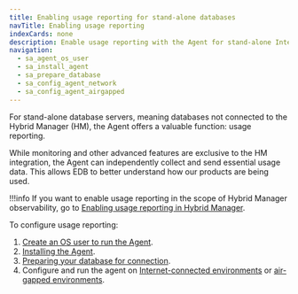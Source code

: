 ```yaml
---
title: Enabling usage reporting for stand-alone databases
navTitle: Enabling usage reporting
indexCards: none
description: Enable usage reporting with the Agent for stand-alone Internet-connected and air-gapped environments.
navigation: 
  - sa_agent_os_user
  - sa_install_agent
  - sa_prepare_database
  - sa_config_agent_network
  - sa_config_agent_airgapped
---
```


For stand-alone database servers, meaning databases not connected to the Hybrid Manager (HM), the Agent offers a valuable function: usage reporting. 

While monitoring and other advanced features are exclusive to the HM integration, the Agent can independently collect and send essential usage data. This allows EDB to better understand how our products are being used.

!!!info
   If you want to enable usage reporting in the scope of Hybrid Manager observability, go to [Enabling usage reporting in Hybrid Manager](/edb-postgres-ai/hybrid-manager/using_hybrid_manager/monitoring/mon_ext_dbs/mon_with_agent/configure_agent/usage_reporting/).

To configure usage reporting: 

1.  [Create an OS user to run the Agent](sa_agent_os_user).
1.  [Installing the Agent](sa_install_agent).
1.  [Preparing your database for connection](sa_prepare_database).
1.  Configure and run the agent on [Internet-connected environments](/tools/agent/stand_alone/sa_config_agent_network/) or [air-gapped environments](/tools/agent/stand_alone/sa_config_agent_airgapped/).




